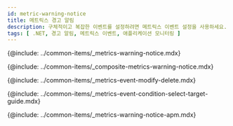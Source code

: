 ```yaml
---
id: metric-warning-notice
title: 메트릭스 경고 알림
description: 구체적이고 복잡한 이벤트를 설정하려면 메트릭스 이벤트 설정을 사용하세요.
tags: [ .NET, 경고 알림, 메트릭스 이벤트, 애플리케이션 모니터링 ]
---
```


{@include: ../common-items/_metrics-warning-notice.mdx} 

{@include: ../common-items/_composite-metrics-warning-notice.mdx} 

{@include: ../common-items/_metrics-event-modify-delete.mdx}

{@include: ../common-items/_metrics-event-condition-select-target-guide.mdx}

{@include: ../common-items/_metrics-warning-notice-apm.mdx} 